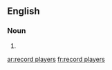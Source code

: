 ==English==

===Noun===
{{head|en|noun plural form|head=[[record]] [[player]]s}}

# {{plural of|record player|lang=en}}

[[ar:record players]]
[[fr:record players]]